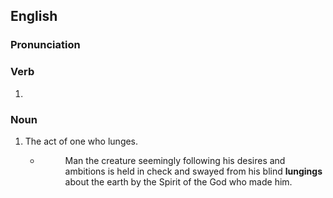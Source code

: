 ==English==

===Pronunciation===
{{rfp|en}}

===Verb===
{{head|en|verb form}}

# {{present participle of|en|lunge|nocat=1}}

===Noun===
{{en-noun}}

# The act of one who lunges.
#* {{rfdatek|en|Edward M. Matthews}}
#*: Man the creature seemingly following his desires and ambitions is held in check and swayed from his blind '''lungings''' about the earth by the Spirit of the God who made him.